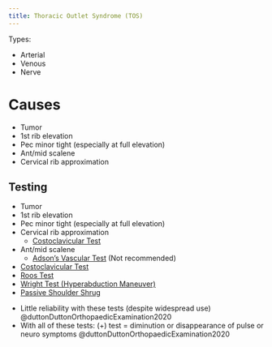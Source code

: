 ```yaml
---
title: Thoracic Outlet Syndrome (TOS)
---
```


Types:

- Arterial
- Venous
- Nerve


# Causes

- Tumor
- 1st rib elevation
- Pec minor tight (especially at full elevation)
- Ant/mid scalene
- Cervical rib approximation


## Testing

- Tumor
- 1st rib elevation
- Pec minor tight (especially at full elevation)
- Cervical rib approximation
    - [Costoclavicular Test]({{< var ref-tos-costoclavicular-test.path >}})

- Ant/mid scalene
    - [Adson’s Vascular Test]({{< var ref-tos-adsons-vascular-test.path >}}) (Not recommended)
- [Costoclavicular Test]({{< var ref-tos-costoclavicular-test.path >}})
- [Roos Test]({{< var ref-tos-roos-stress-test.path >}})
- [Wright Test (Hyperabduction Maneuver)]({{< var ref-tos-wright-test.path >}})
- [Passive Shoulder Shrug]({{< var ref-tos-passive-shoulder-shrug-test.path >}})

:::{.callout-caution}
- Little reliability with these tests (despite widespread use) @duttonDuttonOrthopaedicExamination2020
- With all of these tests: (+) test = diminution or disappearance of pulse or neuro symptoms @duttonDuttonOrthopaedicExamination2020
:::
